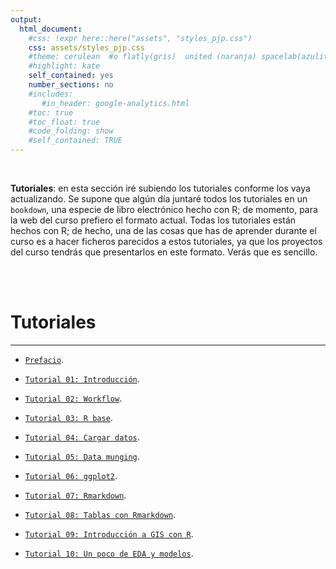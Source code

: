 ```yaml
---
output:
  html_document:
    #css: !expr here::here("assets", "styles_pjp.css") 
    css: assets/styles_pjp.css
    #theme: cerulean  #o flatly(gris)  united (naranja) spacelab(azulito) o yeti o faltly o sandstone
    #highlight: kate 
    self_contained: yes
    number_sections: no
    #includes:
       #in_header: google-analytics.html
    #toc: true
    #toc_float: true
    #code_folding: show
    #self_contained: TRUE
---
```


<br>

<div class = "blue">
**Tutoriales**: en esta sección iré subiendo los tutoriales conforme los vaya actualizando. Se supone que algún día juntaré todos los tutoriales en un `bookdown`, una especie de libro electrónico hecho con R; de momento, para la web del curso prefiero el formato actual. Todas los tutoriales están hechos con R; de hecho, una de las cosas que has de aprender durante el curso es a hacer ficheros parecidos a estos tutoriales, ya que los proyectos del curso tendrás que presentarlos en este formato. Verás que es sencillo.
</div>

<br><br>

# Tutoriales

--------------------------


- [`Prefacio`](./tutoriales/tt_00_prefacio.html){target="_blank"}. 

- [`Tutorial 01: Introducción`](./tutoriales/tt_01_introduccion.html){target="_blank"}. 

- [`Tutorial 02: Workflow`](./tutoriales/tt_02_primeros-pasos-con-R.html){target="_blank"}. 

- [`Tutorial 03: R base`](./tutoriales/tt_03_R-base.html){target="_blank"}. 

- [`Tutorial 04: Cargar datos`](./tutoriales/tt_04_cargar_datos.html){target="_blank"}. 

- [`Tutorial 05: Data munging`](./tutoriales/tt_05_data-munging.html){target="_blank"}. 

- [`Tutorial 06: ggplot2`](./tutoriales/tt_06_ggplot2.html){target="_blank"}. 

- [`Tutorial 07: Rmarkdown`](./tutoriales/tt_07_Rmarkdown.html){target="_blank"}. 

- [`Tutorial 08: Tablas con Rmarkdown`](./tutoriales/tt_08_tablas-Rmarkdown.html){target="_blank"}. 

- [`Tutorial 09: Introducción a GIS con R`](./tutoriales/tt_09_GIS-con-R.html){target="_blank"}. 

- [`Tutorial 10: Un poco de EDA y modelos`](./tutoriales/tt_10_EDA-con-R.html){target="_blank"}. 



<br><br>


<div class="tocify-extend-page" data-unique="tocify-extend-page" style="height: 0;"></div>
